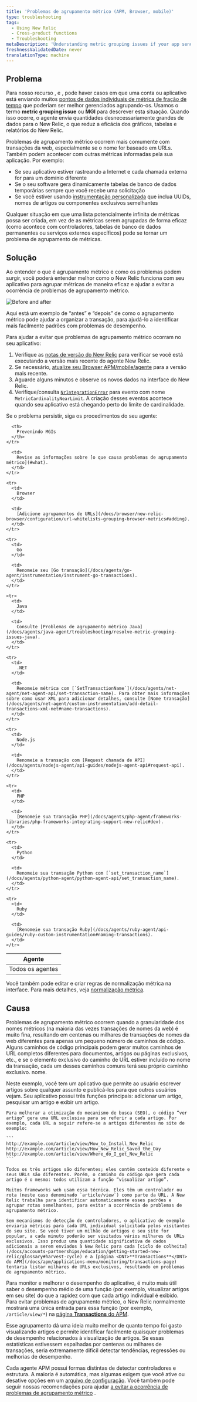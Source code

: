 ```yaml
---
title: 'Problemas de agrupamento métrico (APM, Browser, mobile)'
type: troubleshooting
tags:
  - Using New Relic
  - Cross-product functions
  - Troubleshooting
metaDescription: 'Understanding metric grouping issues if your app sends too many metrics to New Relic, preventing MGI from occurring, and troubleshooting steps.'
freshnessValidatedDate: never
translationType: machine
---
```


## Problema

Para nosso recurso <InlinePopover type="apm"/>, <InlinePopover type="browser"/>e <InlinePopover type="mobile"/>, pode haver casos em que uma conta ou aplicativo está enviando muitos [pontos de dados individuais de métrica de fração de tempo](/docs/data-analysis/metrics/analyze-your-metrics/data-collection-metric-timeslice-event-data#timeslice-data) que poderiam ser melhor gerenciados agrupando-os. Usamos o termo <DNT>**metric grouping issue**</DNT> ou <DNT>**MGI**</DNT> para descrever esta situação. Quando isso ocorre, o agente envia quantidades desnecessariamente grandes de dados para o New Relic, o que reduz a eficácia dos gráficos, tabelas e relatórios do New Relic.

Problemas de agrupamento métrico ocorrem mais comumente com transações da web, especialmente se o nome for baseado em URLs. Também podem acontecer com outras métricas informadas pela sua aplicação. Por exemplo:

* Se seu aplicativo estiver rastreando a Internet e cada chamada externa for para um domínio diferente
* Se o seu software gera dinamicamente tabelas de banco de dados temporárias sempre que você recebe uma solicitação
* Se você estiver usando [instrumentação personalizada](/docs/agents/manage-apm-agents/agent-metrics/custom-instrumentation) que inclua UUIDs, nomes de artigos ou componentes exclusivos semelhantes

Qualquer situação em que uma lista potencialmente infinita de métricas possa ser criada, em vez de as métricas serem agrupadas de forma eficaz (como acontece com controladores, tabelas de banco de dados permanentes ou serviços externos específicos) pode se tornar um problema de agrupamento de métricas.

## Solução

Ao entender o que é agrupamento métrico e como os problemas podem surgir, você poderá entender melhor como o New Relic funciona com seu aplicativo para agrupar métricas de maneira eficaz e ajudar a evitar a ocorrência de problemas de agrupamento métrico.

<img
  title=" Before and after"
  alt=" Before and after"
  src="/images/solutions_screenshot-crop_metric-grouping.webp"
/>

<figcaption>
  Aqui está um exemplo de “antes” e “depois” de como o agrupamento métrico pode ajudar a organizar a transação, para ajudá-lo a identificar mais facilmente padrões com problemas de desempenho.
</figcaption>

Para ajudar a evitar que problemas de agrupamento métrico ocorram no seu aplicativo:

1. Verifique as [notas de versão do New Relic](/docs/release-notes) para verificar se você está executando a versão mais recente do agente New Relic.
2. Se necessário, [atualize seu Browser APM/mobile/agente](/docs/agents/manage-apm-agents/installation/update-new-relic-agent) para a versão mais recente.
3. Aguarde alguns minutos e observe os novos dados na interface do New Relic.
4. Verifique/consulta [`NrIntegrationError`](/docs/data-apis/manage-data/nrintegrationerror/) para evento com nome `MetricCardinalityNearLimit`. A criação desses eventos acontece quando seu aplicativo está chegando perto do limite de cardinalidade.

Se o problema persistir, siga os procedimentos do seu agente:

<table>
  <thead>
    <tr>
      <th>
        Agente
      </th>

      <th>
        Prevenindo MGIs
      </th>
    </tr>
  </thead>

  <tbody>
    <tr>
      <td>
        Todos os agentes
      </td>

      <td>
        Revise as informações sobre [o que causa problemas de agrupamento métrico](#what).
      </td>
    </tr>

    <tr>
      <td>
        Browser
      </td>

      <td>
        [Adicione agrupamentos de URLs](/docs/browser/new-relic-browser/configuration/url-whitelists-grouping-browser-metrics#adding).
      </td>
    </tr>

    <tr>
      <td>
        Go
      </td>

      <td>
        Renomeie seu [Go transação](/docs/agents/go-agent/instrumentation/instrument-go-transactions).
      </td>
    </tr>

    <tr>
      <td>
        Java
      </td>

      <td>
        Consulte [Problemas de agrupamento métrico Java](/docs/agents/java-agent/troubleshooting/resolve-metric-grouping-issues-java).
      </td>
    </tr>

    <tr>
      <td>
        .NET
      </td>

      <td>
        Renomeie métrica com [`SetTransactionName`](/docs/agents/net-agent/net-agent-api/set-transaction-name). Para obter mais informações sobre como usar XML para adicionar detalhes, consulte [Nome transação](/docs/agents/net-agent/custom-instrumentation/add-detail-transactions-xml-net#name-transactions).
      </td>
    </tr>

    <tr>
      <td>
        Node.js
      </td>

      <td>
        Renomeie a transação com [Request chamada de API](/docs/agents/nodejs-agent/api-guides/nodejs-agent-api#request-api).
      </td>
    </tr>

    <tr>
      <td>
        PHP
      </td>

      <td>
        [Renomeie sua transação PHP](/docs/agents/php-agent/frameworks-libraries/php-frameworks-integrating-support-new-relic#dev).
      </td>
    </tr>

    <tr>
      <td>
        Python
      </td>

      <td>
        Renomeie sua transação Python com [`set_transaction_name`](/docs/agents/python-agent/python-agent-api/set_transaction_name).
      </td>
    </tr>

    <tr>
      <td>
        Ruby
      </td>

      <td>
        [Renomeie sua transação Ruby](/docs/agents/ruby-agent/api-guides/ruby-custom-instrumentation#naming-transactions).
      </td>
    </tr>
  </tbody>
</table>

Você também pode editar e criar regras de normalização métrica na interface. Para mais detalhes, veja [normalização métrica](/docs/new-relic-solutions/new-relic-one/ui-data/metric-normalization-rules).

## Causa

Problemas de agrupamento métrico ocorrem quando a granularidade dos nomes métricos (na maioria das vezes transações de nomes da web) é muito fina, resultando em centenas ou milhares de transações de nomes da web diferentes para apenas um pequeno número de caminhos de código. Alguns caminhos de código principais podem gerar muitos caminhos de URL completos diferentes para documentos, artigos ou páginas exclusivos, etc., e se o elemento exclusivo do caminho de URL estiver incluído no nome da transação, cada um desses caminhos comuns terá seu próprio caminho exclusivo. nome.

<CollapserGroup>
  <Collapser
    id="example"
    title="Exemplo de MGI"
  >
    Neste exemplo, você tem um aplicativo que permite ao usuário escrever artigos sobre qualquer assunto e publicá-los para que outros usuários vejam. Seu aplicativo possui três funções principais: adicionar um artigo, pesquisar um artigo e exibir um artigo.

    Para melhorar a otimização do mecanismo de busca (SEO), o código “ver artigo” gera uma URL exclusiva para se referir a cada artigo. Por exemplo, cada URL a seguir refere-se a artigos diferentes no site de exemplo:

    ```
    http://example.com/article/view/How_to_Install_New_Relic
    http://example.com/article/view/How_New_Relic_Saved_the_Day
    http://example.com/article/view/Where_do_I_get_New_Relic
    ```

    Todos os três artigos são diferentes; eles contêm conteúdo diferente e seus URLs são diferentes. Porém, o caminho do código que gera cada artigo é o mesmo: todos utilizam a função “visualizar artigo”.

    Muitos frameworks web usam essa técnica. Eles têm um controlador ou rota (neste caso denominado `article/view`) como parte da URL. A New Relic trabalha para identificar automaticamente esses padrões e agrupar rotas semelhantes, para evitar a ocorrência de problemas de agrupamento métrico.

    Sem mecanismos de detecção de controladores, o aplicativo de exemplo enviaria métricas para cada URL individual solicitada pelos visitantes do seu site. Se você tiver um milhão de artigos e seu site for popular, a cada minuto poderão ser visitados vários milhares de URLs exclusivos. Isso produz uma quantidade significativa de dados adicionais a serem enviados à New Relic para cada [ciclo de colheita](/docs/accounts-partnerships/education/getting-started-new-relic/glossary#harvest-cycle) e a [página <DNT>**Transactions**</DNT> do APM](/docs/apm/applications-menu/monitoring/transactions-page) tentaria listar milhares de URLs exclusivos, resultando em problemas de agrupamento métrico.
  </Collapser>
</CollapserGroup>

Para monitor e melhorar o desempenho do aplicativo, é muito mais útil saber o desempenho médio de uma função (por exemplo, visualizar artigos em seu site) do que a rapidez com que cada artigo individual é exibido. Para evitar problemas de agrupamento métrico, o New Relic normalmente mostrará uma única entrada para essa função (por exemplo, `/article/view/*`) na [página <DNT>**Transactions**</DNT> do APM](/docs/apm/applications-menu/monitoring/transactions-page).

Esse agrupamento dá uma ideia muito melhor de quanto tempo foi gasto visualizando artigos e permite identificar facilmente quaisquer problemas de desempenho relacionados à visualização de artigos. Se essas estatísticas estivessem espalhadas por centenas ou milhares de transações, seria extremamente difícil detectar tendências, regressões ou melhorias de desempenho.

Cada agente APM possui formas distintas de detectar controladores e estrutura. A maioria é automática, mas algumas exigem que você ative ou desative opções em um [arquivo de configuração](/docs/agents/manage-apm-agents/configuration/configure-agent). Você também pode seguir nossas recomendações para ajudar [a evitar a ocorrência de problemas de agrupamento métrico](#prevent) .
